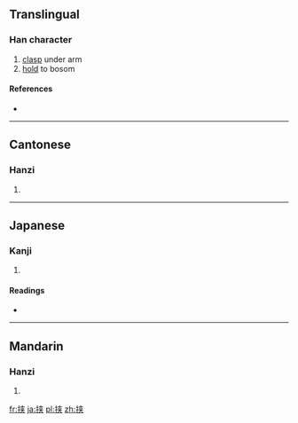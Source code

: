 {{also|挾}}
==Translingual==

===Han character===
{{Han char|rn=64|rad=手|as=06|sn=9|four=|canj=手大廿 (QKT)}}

# [[clasp]] under arm
# [[hold]] to bosom

====References====
* {{Han ref|kx=0431.171|hdz=31868.090|uh=631F|ud=25375}}

----

==Cantonese==

===Hanzi===
{{yue-hanzi|jyut=|y=haap6, hip6|tra=挾}}

# {{defn|lang=yue|sort=手06}}

----

==Japanese==

===Kanji===
{{ja-kanji|grade=c|rs=手06}}

# {{defn|lang=ja|sort=手06}}

====Readings====
* {{ja-readings|on=[[きょう]] (kyō), [[しょう]] (shō)|kun=[[はさむ]] (hasamu)}}

----

==Mandarin==

===Hanzi===
{{cmn-hanzi|tra=挾|pin=[[xié]] ([[xie2]])|wg=hsieh<sup>2</sup>}}

# {{defn|lang=cmn|sort=手06}}

[[fr:挟]]
[[ja:挟]]
[[pl:挟]]
[[zh:挟]]